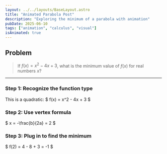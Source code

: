 ```yaml
---
layout: ../../layouts/BaseLayout.astro
title: "Animated Parabola Post"
description: "Exploring the minimum of a parabola with animation"
pubDate: 2025-06-10
tags: ["animation", "calculus", "visual"]
isAnimated: true
---
```




## Problem

> If $f(x) = x^2 - 4x + 3$, what is the minimum value of $f(x)$ for real numbers $x$?

---

<AnimatedStep client:load>
  <h3>Step 1: Recognize the function type</h3>
  <p>This is a quadratic: $ f(x) = x^2 - 4x + 3 $</p>
</AnimatedStep>

<AnimatedStep client:load delay={0.5}>
  <h3>Step 2: Use vertex formula</h3>
  <p>$ x = -\frac{b}{2a} = 2 $</p>
</AnimatedStep>

<AnimatedStep client:load delay={1}>
  <h3>Step 3: Plug in to find the minimum</h3>
  <p>$ f(2) = 4 - 8 + 3 = -1 $</p>
</AnimatedStep>



